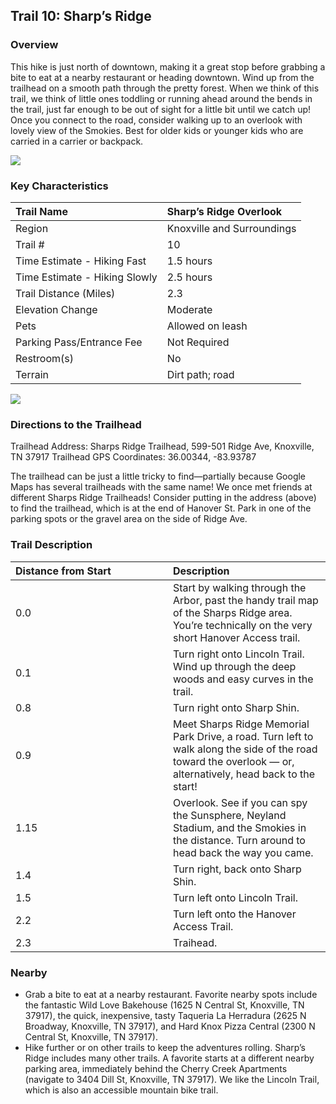 ## Trail 10: Sharp's Ridge

### Overview

This hike is just north of downtown, making it a great stop before grabbing a bite to eat at a nearby restaurant or heading downtown. Wind up from the trailhead on a smooth path through the pretty forest. When we think of this trail, we think of little ones toddling or running ahead around the bends in the trail, just far enough to be out of sight for a little bit until we catch up! Once you connect to the road, consider walking up to an overlook with lovely view of the Smokies. Best for older kids or younger kids who are carried in a carrier or backpack.

![](img/trail-10-figure-01.jpg)

### Key Characteristics

| Trail Name                    | Sharp's Ridge Overlook     |
|:------------------------------|:---------------------------|
| Region                        | Knoxville and Surroundings |
| Trail \#                      | 10                         |
| Time Estimate - Hiking Fast   | 1.5 hours                  |
| Time Estimate - Hiking Slowly | 2.5 hours                  |
| Trail Distance (Miles)        | 2.3                        |
| Elevation Change              | Moderate                   |
| Pets                          | Allowed on leash           |
| Parking Pass/Entrance Fee     | Not Required               |
| Restroom(s)                   | No                         |
| Terrain                       | Dirt path; road            |

![](maps/trail-10-map.jpeg)

### Directions to the Trailhead

Trailhead Address: Sharps Ridge Trailhead, 599-501 Ridge Ave, Knoxville, TN 37917 Trailhead GPS Coordinates: 36.00344, -83.93787

The trailhead can be just a little tricky to find---partially because Google Maps has several trailheads with the same name! We once met friends at different Sharps Ridge Trailheads! Consider putting in the address (above) to find the trailhead, which is at the end of Hanover St. Park in one of the parking spots or the gravel area on the side of Ridge Ave.

### Trail Description

| Distance from Start | Description                                                                                                                                                    |
|:-----------------------------------|:-----------------------------------|
| 0.0                 | Start by walking through the Arbor, past the handy trail map of the Sharps Ridge area. You're technically on the very short Hanover Access trail.              |
| 0.1                 | Turn right onto Lincoln Trail. Wind up through the deep woods and easy curves in the trail.                                                                    |
| 0.8                 | Turn right onto Sharp Shin.                                                                                                                                    |
| 0.9                 | Meet Sharps Ridge Memorial Park Drive, a road. Turn left to walk along the side of the road toward the overlook --- or, alternatively, head back to the start! |
| 1.15                | Overlook. See if you can spy the Sunsphere, Neyland Stadium, and the Smokies in the distance. Turn around to head back the way you came.                       |
| 1.4                 | Turn right, back onto Sharp Shin.                                                                                                                              |
| 1.5                 | Turn left onto Lincoln Trail.                                                                                                                                  |
| 2.2                 | Turn left onto the Hanover Access Trail.                                                                                                                       |
| 2.3                 | Traihead.                                                                                                                                                      |

### Nearby

-   Grab a bite to eat at a nearby restaurant. Favorite nearby spots include the fantastic Wild Love Bakehouse (1625 N Central St, Knoxville, TN 37917), the quick, inexpensive, tasty Taqueria La Herradura (2625 N Broadway, Knoxville, TN 37917), and Hard Knox Pizza Central (2300 N Central St, Knoxville, TN 37917).
-   Hike further or on other trails to keep the adventures rolling. Sharp's Ridge includes many other trails. A favorite starts at a different nearby parking area, immediately behind the Cherry Creek Apartments (navigate to 3404 Dill St, Knoxville, TN 37917). We like the Lincoln Trail, which is also an accessible mountain bike trail.
